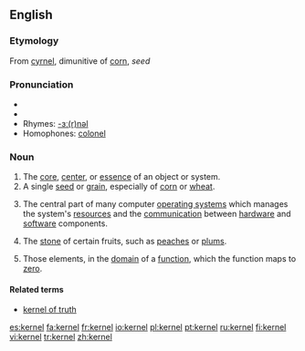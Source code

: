 {{wikipedia|dab=kernel}}
==English==
===Etymology===
From {{OE.}} [[cyrnel]], dimunitive of [[corn]], ''seed''

===Pronunciation===
*{{IPA|/ˈkɜːnəl/ (''UK'') ''or'' /ˈkɝnəl/ (''US'')}}
*{{SAMPA|/"k3:n@l/</tt> (''UK'') ''or'' <tt>/"k3`n@l/</tt> (''US'')<tt>}}
*Rhymes: [[Rhymes:English:-ɜː(r)nəl|-ɜː(r)nəl]]
*Homophones: [[colonel]]

===Noun===
{{en-noun}}
# The [[core]], [[center]], or [[essence]] of an object or system.
# A single [[seed]] or [[grain]], especially of [[corn]] or [[wheat]].
#{{computing}} The central part of many computer [[operating system]]s which manages the system's [[resource]]s and the [[communication]] between [[hardware]] and [[software]] components.
# {{context|US}} The [[stone]] of certain fruits, such as [[peach]]es or [[plum]]s.
# {{mathematics}} Those elements, in the [[domain]] of a [[function]], which the function maps to [[zero]].

====Related terms====
*[[kernel of truth]]

[[es:kernel]]
[[fa:kernel]]
[[fr:kernel]]
[[io:kernel]]
[[pl:kernel]]
[[pt:kernel]]
[[ru:kernel]]
[[fi:kernel]]
[[vi:kernel]]
[[tr:kernel]]
[[zh:kernel]]